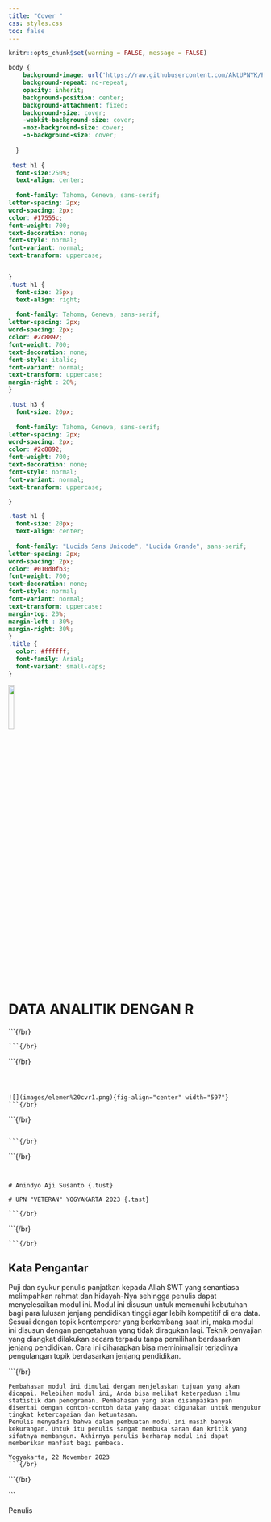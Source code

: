 ---
title: "Cover "
css: styles.css
toc: false
---

```{r setup, include=FALSE}
knitr::opts_chunk$set(warning = FALSE, message = FALSE) 
```

```{css, echo=FALSE}
body {
    background-image: url('https://raw.githubusercontent.com/AktUPNYK/Project-DA/main/data/bgcover8.png');
    background-repeat: no-repeat;
    opacity: inherit;
    background-position: center;
    background-attachment: fixed;
    background-size: cover;
    -webkit-background-size: cover;
    -moz-background-size: cover;
    -o-background-size: cover;
    
  }
  
.test h1 {
  font-size:250%;
  text-align: center;
  
  font-family: Tahoma, Geneva, sans-serif;
letter-spacing: 2px;
word-spacing: 2px;
color: #17555c;
font-weight: 700;
text-decoration: none;
font-style: normal;
font-variant: normal;
text-transform: uppercase;


}
.tust h1 {
  font-size: 25px;
  text-align: right;
  
  font-family: Tahoma, Geneva, sans-serif;
letter-spacing: 2px;
word-spacing: 2px;
color: #2c8892;
font-weight: 700;
text-decoration: none;
font-style: italic;
font-variant: normal;
text-transform: uppercase;
margin-right : 20%;
}

.tust h3 {
  font-size: 20px;
  
  font-family: Tahoma, Geneva, sans-serif;
letter-spacing: 2px;
word-spacing: 2px;
color: #2c8892;
font-weight: 700;
text-decoration: none;
font-style: normal;
font-variant: normal;
text-transform: uppercase;

}

.tast h1 {
  font-size: 20px;
  text-align: center;
  
  font-family: "Lucida Sans Unicode", "Lucida Grande", sans-serif;
letter-spacing: 2px;
word-spacing: 2px;
color: #010d0fb3;
font-weight: 700;
text-decoration: none;
font-style: normal;
font-variant: normal;
text-transform: uppercase;
margin-top: 20%;
margin-left : 30%;
margin-right: 30%;
}
.title {
  color: #ffffff;
  font-family: Arial;
  font-variant: small-caps;
}
```

![](images/R%20(2).png){fig-align="right" width="15%"}

# DATA ANALITIK DENGAN R {.test}

```{/br}

```
```{/br}

```

```{/br}

```



![](images/elemen%20cvr1.png){fig-align="center" width="597"}
```{/br}

```
```{/br}

```

```{/br}

```
```{/br}

```


# Anindyo Aji Susanto {.tust}

# UPN "VETERAN" YOGYAKARTA 2023 {.tast}

```{/br}

```

```{/br}

```
```{/br}

```


## Kata Pengantar

Puji dan syukur penulis panjatkan kepada Allah SWT yang senantiasa melimpahkan rahmat dan hidayah-Nya sehingga penulis dapat menyelesaikan modul ini.
Modul ini disusun untuk memenuhi kebutuhan bagi para lulusan jenjang pendidikan tinggi agar lebih kompetitif di era data. Sesuai dengan topik kontemporer yang berkembang saat ini, maka modul ini disusun dengan pengetahuan yang tidak diragukan lagi.
Teknik penyajian yang diangkat dilakukan secara terpadu tanpa pemilihan berdasarkan jenjang pendidikan. Cara ini diharapkan bisa meminimalisir terjadinya pengulangan topik berdasarkan jenjang pendidikan.

```{/br}

```
Pembahasan modul ini dimulai dengan menjelaskan tujuan yang akan dicapai. Kelebihan modul ini, Anda bisa melihat keterpaduan ilmu statistik dan pemograman. Pembahasan yang akan disampaikan pun disertai dengan contoh-contoh data yang dapat digunakan untuk mengukur tingkat ketercapaian dan ketuntasan.
Penulis menyadari bahwa dalam pembuatan modul ini masih banyak kekurangan. Untuk itu penulis sangat membuka saran dan kritik yang sifatnya membangun. Akhirnya penulis berharap modul ini dapat memberikan manfaat bagi pembaca.

Yogyakarta, 22 November 2023
```{/br}

```

```{/br}

```



Penulis
